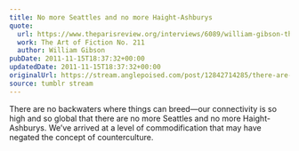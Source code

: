 ```yaml
---
title: No more Seattles and no more Haight-Ashburys
quote:
  url: https://www.theparisreview.org/interviews/6089/william-gibson-the-art-of-fiction-no-211-william-gibson
  work: The Art of Fiction No. 211
  author: William Gibson
pubDate: 2011-11-15T18:37:32+00:00
updatedDate: 2011-11-15T18:37:32+00:00
originalUrl: https://stream.anglepoised.com/post/12842714285/there-are-no-backwaters-where-things-can-breedour
source: tumblr stream
---
```


There are no backwaters where things can breed—our connectivity is so high and so global that there are no more Seattles and no more Haight-Ashburys. We’ve arrived at a level of commodification that may have negated the concept of counterculture.
